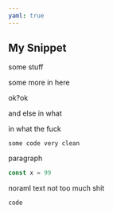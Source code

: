 ```yaml
---
yaml: true
---
```


## My Snippet

some stuff

some more in here

ok?ok

and else in what

in what the fuck

```
some code very clean
```

paragraph

```js
const x = 99
```

noraml text not too much shit

```
code
```